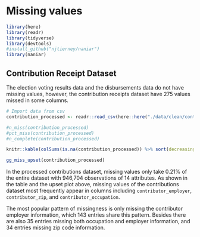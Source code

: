 # Missing values

```r
library(here)
library(readr)
library(tidyverse)
library(devtools)
#install_github("njtierney/naniar")
library(naniar)
```

## Contribution Receipt Dataset
The election voting results data and the disbursements data do not have missing values, however, the contribution receipts dataset have 275 values missed in some columns.

```r
# Import data from csv
contribution_processed <- readr::read_csv(here::here("./data/clean/contribution_processed.csv"))

#n_miss(contribution_processed)
#pct_miss(contribution_processed)
#n_complete(contribution_processed)

knitr::kable(colSums(is.na(contribution_processed)) %>% sort(decreasing = TRUE) %>% head(), caption = "Missing values",align = "l",full_width = F,table.attr = "style='width:30%;'")

gg_miss_upset(contribution_processed)
```

In the processed contributions dataset, missing values only take 0.21% of the entire dataset with 946,704 observations of 14 attributes. As shown in the table and the upset plot above, missing values of the contributions dataset most frequently appear in columns including `contributor_employer`, `contributor_zip`, and `contributor_occupation`.

The most popular pattern of missingness is only missing the contributor employer information, which 143 entries share this pattern. Besides there are also 35 entries missing both occupation and employer information, and 34 entries missing zip code information. 
